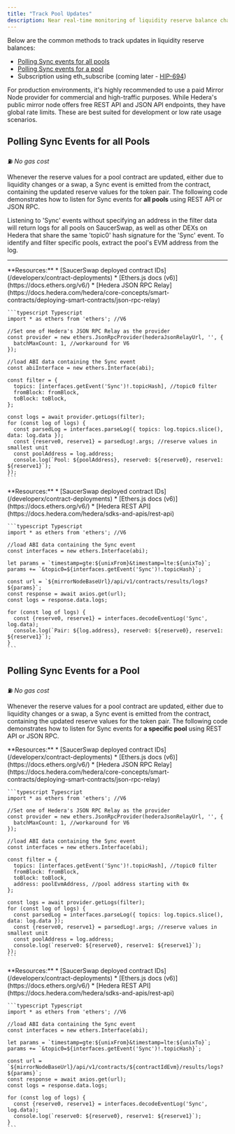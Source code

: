 ```yaml
---
title: "Track Pool Updates"
description: Near real-time monitoring of liquidity reserve balance changes
---
```


Below are the common methods to track updates in liquidity reserve balances:
* [Polling Sync events for all pools](/v/developer/saucerswap-v1/liquidity-operations/track-pool-updates#polling-sync-events-for-all-pools)
* [Polling Sync events for a pool](/v/developer/saucerswap-v1/liquidity-operations/track-pool-updates#polling-sync-events-for-a-pool)
* Subscription using eth\_subscribe (coming later - [HIP-694](https://hips.hedera.com/hip/hip-694))

<Tip>
  For production environments, it's highly recommended to use a paid Mirror Node provider for commercial and high-traffic purposes. While Hedera's public mirror node offers free REST API and JSON API endpoints, they have global rate limits. These are best suited for development or low rate usage scenarios.
</Tip>

## Polling Sync Events for all Pools

⛽ *No gas cost*

Whenever the reserve values for a pool contract are updated, either due to liquidity changes or a swap, a Sync event is emitted from the contract, containing the updated reserve values for the token pair. The following code demonstrates how to listen for Sync events for **all pools** using REST API or JSON RPC.

<Warning>
  Listening to 'Sync' events without specifying an address in the filter data will return logs for all pools on SaucerSwap, as well as other DEXs on Hedera that share the same 'topic0' hash signature for the 'Sync' event. To identify and filter specific pools, extract the pool's EVM address from the log.
</Warning>

***

<Tabs>
  <Tab title="JSON RPC">
    **Resources:**
    * [SaucerSwap deployed contract IDs](/developerx/contract-deployments)
    * [Ethers.js docs (v6)](https://docs.ethers.org/v6/)
    * [Hedera JSON RPC Relay](https://docs.hedera.com/hedera/core-concepts/smart-contracts/deploying-smart-contracts/json-rpc-relay)

    ```typescript Typescript
    import * as ethers from 'ethers'; //V6

    //Set one of Hedera's JSON RPC Relay as the provider
    const provider = new ethers.JsonRpcProvider(hederaJsonRelayUrl, '', {
      batchMaxCount: 1, //workaround for V6
    });

    //load ABI data containing the Sync event
    const abiInterface = new ethers.Interface(abi);

    const filter = {
      topics: [interfaces.getEvent('Sync')!.topicHash], //topic0 filter
      fromBlock: fromBlock,
      toBlock: toBlock,
    };

    const logs = await provider.getLogs(filter);
    for (const log of logs) {
      const parsedLog = interfaces.parseLog({ topics: log.topics.slice(), data: log.data });
      const {reserve0, reserve1} = parsedLog!.args; //reserve values in smallest unit
      const poolAddress = log.address;
      console.log(`Pool: ${poolAddress}, reserve0: ${reserve0}, reserve1: ${reserve1}`);
    });
    ```
  </Tab>

  <Tab title="REST API">
    **Resources:**
    * [SaucerSwap deployed contract IDs](/developerx/contract-deployments)
    * [Ethers.js docs (v6)](https://docs.ethers.org/v6/)
    * [Hedera REST API](https://docs.hedera.com/hedera/sdks-and-apis/rest-api)

    ```typescript Typescript
    import * as ethers from 'ethers'; //V6

    //load ABI data containing the Sync event
    const interfaces = new ethers.Interface(abi);

    let params = `timestamp=gte:${unixFrom}&timestamp=lte:${unixTo}`;  
    params += `&topic0=${interfaces.getEvent('Sync')!.topicHash}`;

    const url = `${mirrorNodeBaseUrl}/api/v1/contracts/results/logs?${params}`;  
    const response = await axios.get(url);
    const logs = response.data.logs;

    for (const log of logs) {
      const {reserve0, reserve1} = interfaces.decodeEventLog('Sync', log.data);
      console.log(`Pair: ${log.address}, reserve0: ${reserve0}, reserve1: ${reserve1}`);
    }
    ```
  </Tab>
</Tabs>

## Polling Sync Events for a Pool

⛽ *No gas cost*

Whenever the reserve values for a pool contract are updated, either due to liquidity changes or a swap, a Sync event is emitted from the contract, containing the updated reserve values for the token pair. The following code demonstrates how to listen for Sync events for **a specific pool** using REST API or JSON RPC.

<Tabs>
  <Tab title="JSON RPC">
    **Resources:**
    * [SaucerSwap deployed contract IDs](/developerx/contract-deployments)
    * [Ethers.js docs (v6)](https://docs.ethers.org/v6/)
    * [Hedera JSON RPC Relay](https://docs.hedera.com/hedera/core-concepts/smart-contracts/deploying-smart-contracts/json-rpc-relay)

    ```typescript Typescript
    import * as ethers from 'ethers'; //V6

    //Set one of Hedera's JSON RPC Relay as the provider
    const provider = new ethers.JsonRpcProvider(hederaJsonRelayUrl, '', {
      batchMaxCount: 1, //workaround for V6
    });

    //load ABI data containing the Sync event
    const interfaces = new ethers.Interface(abi);

    const filter = {
      topics: [interfaces.getEvent('Sync')!.topicHash], //topic0 filter
      fromBlock: fromBlock,
      toBlock: toBlock,
      address: poolEvmAddress, //pool address starting with 0x
    };

    const logs = await provider.getLogs(filter);
    for (const log of logs) {
      const parsedLog = interfaces.parseLog({ topics: log.topics.slice(), data: log.data });
      const {reserve0, reserve1} = parsedLog!.args; //reserve values in smallest unit
      const poolAddress = log.address;
      console.log(`reserve0: ${reserve0}, reserve1: ${reserve1}`);
    });
    ```
  </Tab>

  <Tab title="REST API">
    **Resources:**
    * [SaucerSwap deployed contract IDs](/developerx/contract-deployments)
    * [Ethers.js docs (v6)](https://docs.ethers.org/v6/)
    * [Hedera REST API](https://docs.hedera.com/hedera/sdks-and-apis/rest-api)

    ```typescript Typescript
    import * as ethers from 'ethers'; //V6

    //load ABI data containing the Sync event
    const interfaces = new ethers.Interface(abi);

    let params = `timestamp=gte:${unixFrom}&timestamp=lte:${unixTo}`;  
    params += `&topic0=${interfaces.getEvent('Sync')!.topicHash}`;

    const url = `${mirrorNodeBaseUrl}/api/v1/contracts/${contractIdEvm}/results/logs?${params}`;  
    const response = await axios.get(url);
    const logs = response.data.logs;

    for (const log of logs) {
      const {reserve0, reserve1} = interfaces.decodeEventLog('Sync', log.data);
      console.log(`reserve0: ${reserve0}, reserve1: ${reserve1}`);
    }
    ```
  </Tab>
</Tabs>